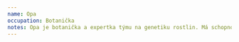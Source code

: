 ```yaml
---
name: Opa
occupation: Botanička
notes: Opa je botanička a expertka týmu na genetiku rostlin. Má schopnost fotosyntézy a může komunikovat s rostlinami telepaticky. Její skrytá vada je, že má závislost na hazardu a několikrát vsadila na vše od karetních her až po sporty. Její skrytý talent je, že je zdatná kuchařka a dokáže připravit řadu lahodných pokrmů.
---
```



<ActorCard
    size={props.size}
    imageUri="/LP/Opa.png"
    imagePosition="center top"
    className="not-prose drop-shadow-md print:filter-none"
    name={name}
    occupation={occupation}
    notes={notes}
/>
